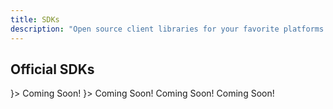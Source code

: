 ```yaml
---
title: SDKs
description: "Open source client libraries for your favorite platforms."
---
```


## Official SDKs
<CardGroup cols={2}>
  <Card title="Typescript" href="https://github.com/Carbon-for-Developers/carbon-sdks/tree/main/typescript#readme" icon={<svg height="20" enable-background="new 0 0 512 512" viewBox="0 0 512 512" width="20" xmlns="http://www.w3.org/2000/svg"><rect fill="#00A87A" height="512" rx="50" width="512"/><rect fill="#00A87A" height="512" rx="50" width="512"/><path clip-rule="evenodd" d="m316.939 407.424v50.061c8.138 4.172 17.763 7.3 28.875 9.386s22.823 3.129 35.135 3.129c11.999 0 23.397-1.147 34.196-3.442 10.799-2.294 20.268-6.075 28.406-11.342 8.138-5.266 14.581-12.15 19.328-20.65s7.121-19.007 7.121-31.522c0-9.074-1.356-17.026-4.069-23.857s-6.625-12.906-11.738-18.225c-5.112-5.319-11.242-10.091-18.389-14.315s-15.207-8.213-24.18-11.967c-6.573-2.712-12.468-5.345-17.685-7.9-5.217-2.556-9.651-5.163-13.303-7.822-3.652-2.66-6.469-5.476-8.451-8.448-1.982-2.973-2.974-6.336-2.974-10.091 0-3.441.887-6.544 2.661-9.308s4.278-5.136 7.512-7.118c3.235-1.981 7.199-3.52 11.894-4.615 4.696-1.095 9.912-1.642 15.651-1.642 4.173 0 8.581.313 13.224.938 4.643.626 9.312 1.591 14.008 2.894 4.695 1.304 9.259 2.947 13.694 4.928 4.434 1.982 8.529 4.276 12.285 6.884v-46.776c-7.616-2.92-15.937-5.084-24.962-6.492s-19.381-2.112-31.066-2.112c-11.895 0-23.163 1.278-33.805 3.833s-20.006 6.544-28.093 11.967c-8.086 5.424-14.476 12.333-19.171 20.729-4.695 8.395-7.043 18.433-7.043 30.114 0 14.914 4.304 27.638 12.912 38.172 8.607 10.533 21.675 19.45 39.204 26.751 6.886 2.816 13.303 5.579 19.25 8.291s11.086 5.528 15.415 8.448c4.33 2.92 7.747 6.101 10.252 9.543 2.504 3.441 3.756 7.352 3.756 11.733 0 3.233-.783 6.231-2.348 8.995s-3.939 5.162-7.121 7.196-7.147 3.624-11.894 4.771c-4.748 1.148-10.303 1.721-16.668 1.721-10.851 0-21.597-1.903-32.24-5.71-10.642-3.806-20.502-9.516-29.579-17.13zm-84.159-123.342h64.22v-41.082h-179v41.082h63.906v182.918h50.874z" fill="#fff" fill-rule="evenodd"/></svg>}>
  </Card>
  <Card title="Python" icon="Python" href="https://github.com/Carbon-for-Developers/carbon-sdks/tree/main/python">
    
  </Card>
  <Card title="PHP" icon="PHP">
    Coming Soon!
  </Card>
  <Card title="Ruby" icon={<svg height="16" fill="#00A87A" enable-background="new 0 0 512 512" viewBox="0 0 512 512" width="20" xmlns="http://www.w3.org/2000/svg"><path d="m365.281 386.936 108.635 96.416-213.754-16.794c41.878-25.3 76.426-55.513 102.294-79.567.426.083.879.129 1.332.129.495-.001.994-.06 1.493-.184zm120.237 57.614 20.008-262.045c-9.898 25.284-25.557 54.73-45.857 86.172zm-112.971-63.567 108.384 96.196-28.936-196.865c-23.853 35.506-52.495 71.808-79.448 100.669zm-126.596 93.793c-23.345 12.934-47.373 23.235-71.707 30.757l249.786-16.798-177.998-13.982zm-208.604-126.225 65.429 152.89 53.851-178.4zm135.167-34.563 182.182 58.517-46.488-184.204zm145.889-143.982 169.829-11.368-132.781-108.448zm96.599-167.087-111.442-.504 49.543 34.69zm-410.217 280.839-3.667 108.653 26.729-48.75zm60.883 43.65c21.184 1.351 42.583-3.343 64.17-12.792 14.541-6.891 29.626-15.612 44.767-25.863 21.715-15.342 43.6-34.532 65.645-56.38 79.292-78.583 111.895-166.467 77.246-201.459-8.268-8.344-20.104-12.609-35.188-12.675-45.66-.197-113.905 34.175-172.069 91.842-55.586 55.098-91.631 120.496-91.824 166.618-.068 16.399 4.469 29.319 13.483 38.407 8.017 8.099 19.408 11.381 33.77 12.302zm165.435 144.772c2.486-1.286 4.963-2.586 7.408-3.909l-73.322-141.472-55.183 182.786c.462-.06 4.189-.508 4.189-.508 4.816-.613 9.573-1.318 14.271-2.115 30.318-5.169 60.315-14.633 89.154-28.139 4.564-2.134 9.051-4.353 13.483-6.643zm149.74-116.689 1.739-1.996c1.214-1.424 2.437-2.875 3.654-4.331 0 0 3.768-4.486 5.232-6.268 2.464-2.98 4.913-6.021 7.371-9.079 2.258-2.82 4.51-5.649 6.758-8.529 2.358-3.021 4.716-6.048 7.056-9.134 5.297-6.973 10.653-14.284 16.377-22.36 6.057-8.544 11.908-17.142 17.416-25.584l-9.931-6.073c-26.371-16.125-79.37-48.606-114.203-70.003l45.074 178.595c4.199-4.611 8.632-9.625 13.457-15.238zm127.392-287.541-140.23-19.689 133.688 109.327c4.697-15.496 7.756-30.524 9.088-44.699.192-1.987.315-3.985.435-5.998.114-1.852.179-3.711.229-5.574.321-12.073-.76-23.288-3.21-33.367zm-53.91 191.792c.344-.453.729-.962 1.149-1.573 2.669-3.779 6.465-9.962 10.686-17.409 11.748-20.717 26.239-50.254 32.282-71.993l-174.412 11.636c36.379 22.356 89.521 54.924 115.942 71.084l14.087 8.598c.084-.105.17-.22.266-.343zm-209.061 206.386.545-.307c38.046-21.084 72.05-47.021 110.142-84.087l-185.419-59.807zm-244.764-54.186c.819 24.146 5.943 44.081 15.241 59.391l8.658-103.113zm33.784-50.535-9.99 119c14.234 18.62 33.252 26.935 61.528 26.935 2.848 0 5.806-.078 8.978-.233l-4.995-12.412c-10.809-26.852-41.653-103.449-55.521-133.29zm471.86-300.803c-2.056-6.289-4.68-12.096-7.811-17.306-12.632-21.015-34.452-34.461-64.871-39.976l-67.961 37.531z"/></svg>}>
    Coming Soon!
  </Card>
  <Card title="Golang" icon="Golang">
   Coming Soon!
  </Card>
  <Card title="Java" icon="Java">
    Coming Soon!
  </Card>
</CardGroup>

